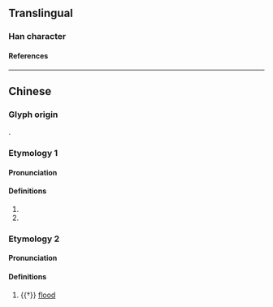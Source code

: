 {{character info}}
==Translingual==

===Han character===
{{Han char|rn=85|rad=水|as=07|sn=10|four=37154|canj=EHEJ|ids=⿰氵夆}}

====References====
{{Han ref|kx=0625.050|dkj=17492|dj=1023.040|hdz=31631.040|uh=6D72}}

----

==Chinese==

===Glyph origin===
{{Han compound|水|alt1=氵|夆|c1=s|c2=p|t1=river|ls=psc}}.

===Etymology 1===
{{zh-forms}}

====Pronunciation====
{{zh-pron
|m=féng
|c=
|mc=
|oc=
|ma=
|cat=pn
}}

====Definitions====
{{zh-hanzi}}

# {{zh-alt-form|漨}}
# {{n-g|Used in {{zh-l|楊家浲}}, a place in [[Hubei]], [[China]].}}

===Etymology 2===
{{zh-forms}}
{{rfe|zh|same word as {{zh-l|*洚}}, {{zh-l|*洪}}?}}

====Pronunciation====
{{zh-pron
|m=hóng,jiàng
|c=
|mc=
|oc=
|ma=
|cat=n
}}

====Definitions====
{{zh-hanzi}}

# {{†}} [[flood]]